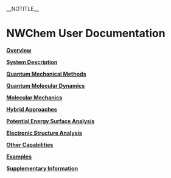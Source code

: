 __NOTITLE__
=NWChem  User Documentation=


[[Overview|'''Overview''']]
{{:Overview}}

[[System Description|'''System Description''']]
{{:System Description}}

[[Quantum Mechanical Methods|'''Quantum Mechanical Methods''']]
{{:Quantum Mechanical Methods}}

[[Quantum Molecular Dynamics|'''Quantum Molecular Dynamics''']]
{{:Quantum Molecular Dynamics}}

[[Classical Methods|'''Molecular Mechanics''']]
{{:Classical Methods}}

[[Hybrid Approaches|'''Hybrid Approaches''']]
{{:Hybrid Approaches}}

[[Potential Energy Surface Analysis|'''Potential Energy Surface Analysis''']]
{{:Potential Energy Surface Analysis}}

[[Release66:Electronic Structure Analysis|'''Electronic Structure Analysis''']]
{{:Release66:Electronic Structure Analysis}}

[[Other Capabilities|'''Other Capabilities''']]
{{:Other Capabilities}}

[[Examples|'''Examples''']]
{{:Examples}}

[[supplementary_information|'''Supplementary Information''']]
{{:supplementary_information}}
